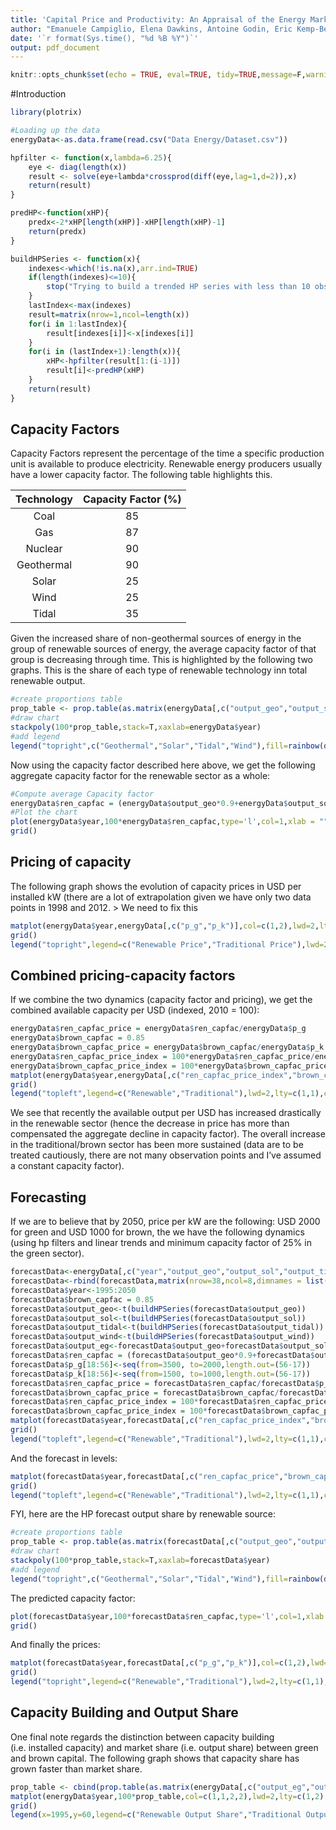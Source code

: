 ```yaml
---
title: 'Capital Price and Productivity: An Appraisal of the Energy Market'
author: "Emanuele Campiglio, Elena Dawkins, Antoine Godin, Eric Kemp-Benedict"
date: '`r format(Sys.time(), "%d %B %Y")`'
output: pdf_document
---
```


```r
knitr::opts_chunk$set(echo = TRUE, eval=TRUE, tidy=TRUE,message=F,warning=F, tidy.opts=list(width.cutoff=75))
```

#Introduction

```r
library(plotrix)

#Loading up the data
energyData<-as.data.frame(read.csv("Data Energy/Dataset.csv"))

hpfilter <- function(x,lambda=6.25){ 
	eye <- diag(length(x)) 
	result <- solve(eye+lambda*crossprod(diff(eye,lag=1,d=2)),x) 
	return(result) 
} 

predHP<-function(xHP){
	predx<-2*xHP[length(xHP)]-xHP[length(xHP)-1]
	return(predx)
}

buildHPSeries <- function(x){
	indexes<-which(!is.na(x),arr.ind=TRUE)
	if(length(indexes)<=10){
		stop("Trying to build a trended HP series with less than 10 observations")
	}
	lastIndex<-max(indexes)
	result=matrix(nrow=1,ncol=length(x))
	for(i in 1:lastIndex){
		result[indexes[i]]<-x[indexes[i]]
	}
	for(i in (lastIndex+1):length(x)){
		xHP<-hpfilter(result[1:(i-1)])
		result[i]<-predHP(xHP)
	}
	return(result)	
}
```


## Capacity Factors

Capacity Factors represent the percentage of the time a specific production unit is available to produce electricity. Renewable energy producers usually have a lower capacity factor. The following table highlights this.

|Technology|Capacity Factor (%)|
|:--------:|:-----------------:|
|Coal|85|
|Gas|87|
|Nuclear|90|
|Geothermal|90|
|Solar|25|
|Wind|25|
|Tidal|35|

Given the increased share of non-geothermal sources of energy in the group of renewable sources of energy, the average capacity factor of that group is decreasing through time. This is highlighted by the following two graphs. This is the share of each type of renewable technology inn total renewable output.

```r
#create proportions table
prop_table <- prop.table(as.matrix(energyData[,c("output_geo","output_sol","output_tidal","output_wind")]),1)
#draw chart
stackpoly(100*prop_table,stack=T,xaxlab=energyData$year)
#add legend
legend("topright",c("Geothermal","Solar","Tidal","Wind"),fill=rainbow(dim(prop_table)[2]),bty='n')
```

Now using the capacity factor described here above, we get the following aggregate capacity factor for the renewable sector as a whole:

```r
#Compute average Capacity factor
energyData$ren_capfac = (energyData$output_geo*0.9+energyData$output_sol*0.25+energyData$output_tidal*0.35+energyData$output_wind*0.25)/energyData$output_eg
#Plot the chart
plot(energyData$year,100*energyData$ren_capfac,type='l',col=1,xlab = "",ylab="%",main="Renewable Energy Sector Capacity Factor",lwd=2)
grid()
```

## Pricing of capacity

The following graph shows the evolution of capacity prices in USD per installed kW (there are a lot of extrapolation given we have only two data points in 1998 and 2012.
> We need to fix this

```r
matplot(energyData$year,energyData[,c("p_g","p_k")],col=c(1,2),lwd=2,lty=c(1,1),xlab="",ylab="USD/Kw",type='l')
grid()
legend("topright",legend=c("Renewable Price","Traditional Price"),lwd=2,lty=c(1,1),col=c(1,2),bty='n')
```

## Combined pricing-capacity factors

If we combine the two dynamics (capacity factor and pricing), we get the combined available capacity per USD (indexed, 2010 = 100):

```r
energyData$ren_capfac_price = energyData$ren_capfac/energyData$p_g
energyData$brown_capfac = 0.85
energyData$brown_capfac_price = energyData$brown_capfac/energyData$p_k
energyData$ren_capfac_price_index = 100*energyData$ren_capfac_price/energyData$ren_capfac_price[16]
energyData$brown_capfac_price_index = 100*energyData$brown_capfac_price/energyData$brown_capfac_price[16]
matplot(energyData$year,energyData[,c("ren_capfac_price_index","brown_capfac_price_index")],col=c(1,2),lwd=2,lty=c(1,1),xlab="",ylab="Kw/USD Index (2010 = 100)",type='l')
grid()
legend("topleft",legend=c("Renewable","Traditional"),lwd=2,lty=c(1,1),col=c(1,2),bty='n')
```

We see that recently the available output per USD has increased drastically in the renewable sector (hence the decrease in price has more than compensated the aggregate decline in capacity factor). The overall increase in the traditional/brown sector has been more sustained (data are to be treated cautiously, there are not many observation points and I've assumed a constant capacity factor).

## Forecasting

If we are to believe that by 2050, price per kW are the following: USD 2000 for green and USD 1000 for brown, the we have the following dynamics (using hp filters and linear trends and minimum capacity factor of 25% in the green sector).

```r
forecastData<-energyData[,c("year","output_geo","output_sol","output_tidal","output_wind","brown_capfac","p_g","p_k")]
forecastData<-rbind(forecastData,matrix(nrow=38,ncol=8,dimnames = list(NULL,colnames(forecastData))))
forecastData$year<-1995:2050
forecastData$brown_capfac = 0.85
forecastData$output_geo<-t(buildHPSeries(forecastData$output_geo))
forecastData$output_sol<-t(buildHPSeries(forecastData$output_sol))
forecastData$output_tidal<-t(buildHPSeries(forecastData$output_tidal))
forecastData$output_wind<-t(buildHPSeries(forecastData$output_wind))
forecastData$output_eg<-forecastData$output_geo+forecastData$output_sol+forecastData$output_wind+forecastData$output_tidal
forecastData$ren_capfac = (forecastData$output_geo*0.9+forecastData$output_sol*0.25+forecastData$output_tidal*0.35+forecastData$output_wind*0.25)/forecastData$output_eg
forecastData$p_g[18:56]<-seq(from=3500, to=2000,length.out=(56-17))
forecastData$p_k[18:56]<-seq(from=1500, to=1000,length.out=(56-17))
forecastData$ren_capfac_price = forecastData$ren_capfac/forecastData$p_g
forecastData$brown_capfac_price = forecastData$brown_capfac/forecastData$p_k
forecastData$ren_capfac_price_index = 100*forecastData$ren_capfac_price/forecastData$ren_capfac_price[16]
forecastData$brown_capfac_price_index = 100*forecastData$brown_capfac_price/forecastData$brown_capfac_price[16]
matplot(forecastData$year,forecastData[,c("ren_capfac_price_index","brown_capfac_price_index")],col=c(1,2),lwd=2,lty=c(1,1),xlab="",ylab="Kw/USD Index (2010 = 100)",type='l')
grid()
legend("topleft",legend=c("Renewable","Traditional"),lwd=2,lty=c(1,1),col=c(1,2),bty='n')
```

And the forecast in levels:

```r
matplot(forecastData$year,forecastData[,c("ren_capfac_price","brown_capfac_price")],col=c(1,2),lwd=2,lty=c(1,1),xlab="",ylab="Kw/USD Index (2010 = 100)",type='l')
grid()
legend("topleft",legend=c("Renewable","Traditional"),lwd=2,lty=c(1,1),col=c(1,2),bty='n')
```

FYI, here are the HP forecast output share by renewable source:

```r
#create proportions table
prop_table <- prop.table(as.matrix(forecastData[,c("output_geo","output_sol","output_tidal","output_wind")]),1)
#draw chart
stackpoly(100*prop_table,stack=T,xaxlab=forecastData$year)
#add legend
legend("topright",c("Geothermal","Solar","Tidal","Wind"),fill=rainbow(dim(prop_table)[2]),bty='n')
```

The predicted capacity factor:

```r
plot(forecastData$year,100*forecastData$ren_capfac,type='l',col=1,xlab = "",ylab="%",main="Renewable Energy Sector Capacity Factor",lwd=2)
grid()
```

And finally the prices:
 
```r
matplot(forecastData$year,forecastData[,c("p_g","p_k")],col=c(1,2),lwd=2,lty=c(1,1),xlab="",ylab="USD/Kw",type='l')
grid()
legend("topright",legend=c("Renewable","Traditional"),lwd=2,lty=c(1,1),col=c(1,2),bty='n')
```

## Capacity Building and Output Share

One final note regards the distinction between capacity building (i.e. installed capacity) and market share (i.e. output share) between green and brown capital. The following graph shows that capacity share has grown faster than market share. 

```r
prop_table <- cbind(prop.table(as.matrix(energyData[,c("output_eg","output_eb")]),1),prop.table(as.matrix(energyData[,c("cap_eg","cap_eb")]),1))
matplot(energyData$year,100*prop_table,col=c(1,1,2,2),lwd=2,lty=c(1,2),xlab="",ylab="%",type='l')
grid()
legend(x=1995,y=60,legend=c("Renewable Output Share","Traditional Output Share","Renewable Capacity Share","Traditional Capacity Share"),lwd=2,lty=c(1,2),col=c(1,1,2,2))
```

